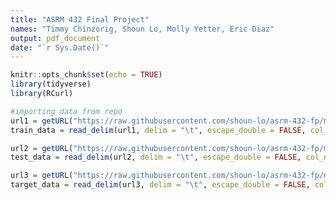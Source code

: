 ```yaml
---
title: "ASRM 432 Final Project"
names: "Timmy Chinzorig, Shoun Lo, Molly Yetter, Eric Diaz"
output: pdf_document
date: "`r Sys.Date()`"
---
```


```r
knitr::opts_chunk$set(echo = TRUE)
library(tidyverse)
library(RCurl)

#importing data from repo
url1 = getURL("https://raw.githubusercontent.com/shoun-lo/asrm-432-fp/main/train.txt")
train_data = read_delim(url1, delim = "\t", escape_double = FALSE, col_names = FALSE, trim_ws = TRUE)

url2 = getURL("https://raw.githubusercontent.com/shoun-lo/asrm-432-fp/main/predicts.txt")
test_data = read_delim(url2, delim = "\t", escape_double = FALSE, col_names = FALSE, trim_ws = TRUE)

url3 = getURL("https://raw.githubusercontent.com/shoun-lo/asrm-432-fp/main/targets.txt")
target_data = read_delim(url3, delim = "\t", escape_double = FALSE, col_names = FALSE, trim_ws = TRUE)

```